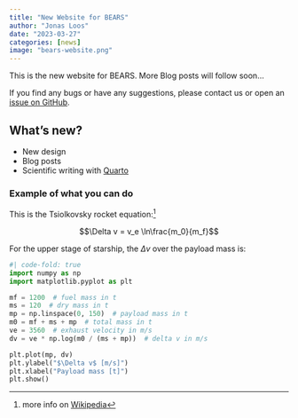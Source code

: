 ---
title: "New Website for BEARS"
author: "Jonas Loos"
date: "2023-03-27"
categories: [news]
image: "bears-website.png"
---

This is the new website for BEARS. More Blog posts will follow soon...

If you find any bugs or have any suggestions, please contact us or open an [issue on GitHub](https://github.com/bears-space/website/issues).

## What's new?

- New design
- Blog posts
- Scientific writing with [Quarto](https://quarto.org/)

### Example of what you can do

This is the Tsiolkovsky rocket equation:^[more info on [Wikipedia](https://en.wikipedia.org/wiki/Tsiolkovsky_rocket_equation)]

$$\Delta v = v_e \ln\frac{m_0}{m_f}$$

For the upper stage of starship, the $\Delta v$ over the payload mass is:

```{python}
#| code-fold: true
import numpy as np
import matplotlib.pyplot as plt

mf = 1200  # fuel mass in t
ms = 120  # dry mass in t
mp = np.linspace(0, 150)  # payload mass in t
m0 = mf + ms + mp  # total mass in t
ve = 3560  # exhaust velocity in m/s
dv = ve * np.log(m0 / (ms + mp))  # delta v in m/s

plt.plot(mp, dv)
plt.ylabel("$\Delta v$ [m/s]")
plt.xlabel("Payload mass [t]")
plt.show()
```
